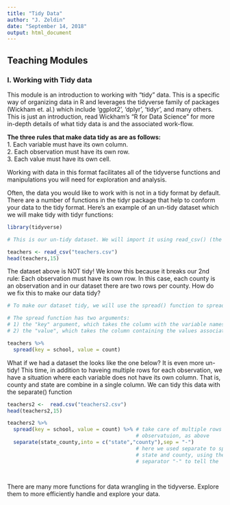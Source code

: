 ```yaml
---
title: "Tidy Data"
author: "J. Zeldin"
date: "September 14, 2018"
output: html_document
---
```



## Teaching Modules

### I. Working with Tidy data

This module is an introduction to working with "tidy" data. This is a specific way of organizing data in R and leverages the tidyverse family of packages (Wickham et. al.) which include 'ggplot2', 'dplyr', 'tidyr', and many others. This is just an introduction, read Wickham's "R for Data Science" for more in-depth details of what tidy data is and the associated work-flow. 

**The three rules that make data tidy as are as follows:**  
1. Each variable must have its own column.  
2. Each observation must have its own row.  
3. Each value must have its own cell.  


Working with data in this format facilitates all of the tidyverse functions and manipulations you will need for exploration and analysis.  

Often, the data you would like to work with is not in a tidy format by default. There are a number of functions in the tidyr package that help to conform your data to the tidy format. Here's an example of an un-tidy dataset which we will make tidy with tidyr functions:



```r
library(tidyverse)
```

```r
# This is our un-tidy dataset. We will import it using read_csv() (the tidyverse verison of read.csv)

teachers <- read_csv("teachers.csv")
head(teachers,15)
```

The dataset above is NOT tidy! We know this because it breaks our 2nd rule: Each observation must have its own row. In this case, each county is an observation and in our dataset there are two rows per county. How do we fix this to make our data tidy?

```r
# To make our dataset tidy, we will use the spread() function to spread the school column into two seperate variables with values from the count column.

# The spread function has two arguments:
# 1) the "key" argument, which takes the column with the variable names that are to be spread. In our case, this is the school column.
# 2) the "value", which takes the column containing the values associated with the variables that are to be spread. In our case, this is the count column.

teachers %>% 
  spread(key = school, value = count)

```
What if we had a dataset the looks like the one below? It is even more un-tidy! This time, in addition to haveing multiple rows for each observation, we have a situation where each variable does not have its own column. That is, county and state are combine in a single column. We can tidy this data with the separate() function

```r
teachers2 <-  read.csv("teachers2.csv")
head(teachers2,15)

teachers2 %>% 
  spread(key = school, value = count) %>% # take care of multiple rows per
                                          # observatuion, as above
  separate(state_county,into = c("state","county"),sep = "-")
                                          # here we used separate to split
                                          # state and county, using the 
                                          # separator "-" to tell the                                               # function where to split

  

```

There are many more functions for data wrangling in the tidyverse. Explore them to more efficiently handle and explore your data.



